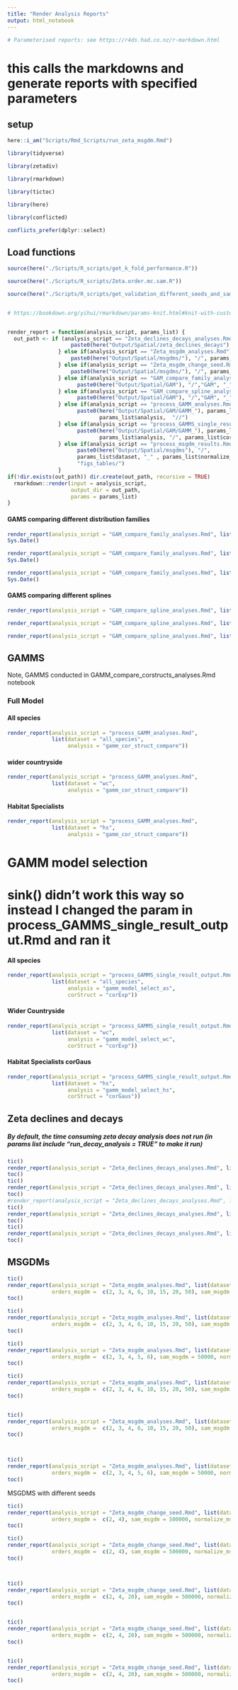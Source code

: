```yaml
---
title: "Render Analysis Reports"
output: html_notebook
---
```


```r
# Parameterised reports: see https://r4ds.had.co.nz/r-markdown.html
```
 
# this calls the markdowns and generate reports with specified parameters

## setup
```r
here::i_am("Scripts/Rmd_Scripts/run_zeta_msgdm.Rmd")

library(tidyverse)

library(zetadiv)

library(rmarkdown)

library(tictoc)

library(here)

library(conflicted)

conflicts_prefer(dplyr::select)
```
##  Load functions
```r
source(here("./Scripts/R_scripts/get_k_fold_performance.R"))

source(here("./Scripts/R_scripts/Zeta.order.mc.sam.R"))

source(here("./Scripts/R_scripts/get_validation_different_seeds_and_samps.R"))


# https://bookdown.org/yihui/rmarkdown/params-knit.html#knit-with-custom-parameters


render_report = function(analysis_script, params_list) {
  out_path <- if (analysis_script == "Zeta_declines_decays_analyses.Rmd"){
                    paste0(here("Output/Spatial/zeta_declines_decays"), "/", params_list$dataset,  "/")
                } else if(analysis_script == "Zeta_msgdm_analyses.Rmd") {
                    paste0(here("Output/Spatial/msgdms/"), "/", params_list$dataset, "_" , params_list$normalize_msgdm)
                } else if(analysis_script == "Zeta_msgdm_change_seed.Rmd") {
                    paste0(here("Output/Spatial/msgdms/"), "/", params_list$dataset, "_" , params_list$normalize_msgdm, "_" , params_list$my_seed)                 
                } else if(analysis_script == "GAM_compare_family_analyses.Rmd") {
                      paste0(here("Output/Spatial/GAM"), "/","GAM", "_" , params_list$dataset,  "/")  
                } else if(analysis_script == "GAM_compare_spline_analyses.Rmd") {
                      paste0(here("Output/Spatial/GAM"), "/","GAM", "_" , params_list$dataset,  "/")
                } else if(analysis_script == "process_GAMM_analyses.Rmd"){  
                      paste0(here("Output/Spatial/GAM/GAMM_"), params_list$dataset, "/", 
                             params_list$analysis,  "//")
                } else if(analysis_script == "process_GAMMS_single_result_output.Rmd"){  
                      paste0(here("Output/Spatial/GAM/GAMM_"), params_list$dataset, "/", 
                             params_list$analysis, "/", params_list$corStruct, "//")
                } else if(analysis_script == "process_msgdm_results.Rmd"){  
                      paste0(here("Output/Spatial/msgdms"), "/", 
                      params_list$dataset, "_" , params_list$normalize_msgdm, "/", 
                      "figs_tables/")
                }
if(!dir.exists(out_path)) dir.create(out_path, recursive = TRUE)
  rmarkdown::render(input = analysis_script,
                    output_dir = out_path,
                    params = params_list)
}
```




#### GAMS comparing different distribution families

```r
render_report(analysis_script = "GAM_compare_family_analyses.Rmd", list(dataset = "all_species"))
Sys.Date()
```

```r
render_report(analysis_script = "GAM_compare_family_analyses.Rmd", list(dataset = "wc"))
Sys.Date()
```

```r
render_report(analysis_script = "GAM_compare_family_analyses.Rmd", list(dataset = "hs"))
Sys.Date()
```
#### GAMS comparing different splines

```r
render_report(analysis_script = "GAM_compare_spline_analyses.Rmd", list(dataset = "all_species"))
```

```r
render_report(analysis_script = "GAM_compare_spline_analyses.Rmd", list(dataset = "wc"))
```

```r
render_report(analysis_script = "GAM_compare_spline_analyses.Rmd", list(dataset = "hs", family = "nb"))
```





## GAMMS
Note, GAMMS conducted in GAMM_compare_corstructs_analyses.Rmd notebook

### Full Model

#### All species
```r
render_report(analysis_script = "process_GAMM_analyses.Rmd", 
              list(dataset = "all_species", 
                   analysis = "gamm_cor_struct_compare"))
```

#### wider countryside
```r
render_report(analysis_script = "process_GAMM_analyses.Rmd", 
              list(dataset = "wc", 
                   analysis = "gamm_cor_struct_compare"))
```

#### Habitat Specialists
```r
render_report(analysis_script = "process_GAMM_analyses.Rmd", 
              list(dataset = "hs", 
                   analysis = "gamm_cor_struct_compare"))
```

# GAMM model selection

# sink() didn't work this way so instead I changed the param in process_GAMMS_single_result_output.Rmd and ran it


#### All species
```r

render_report(analysis_script = "process_GAMMS_single_result_output.Rmd",
              list(dataset = "all_species",
                   analysis = "gamm_model_select_as",
                   corStruct = "corExp"))
```
#### Wider Countryside
```r

render_report(analysis_script = "process_GAMMS_single_result_output.Rmd",
              list(dataset = "wc",
                   analysis = "gamm_model_select_wc",
                   corStruct = "corExp"))
```
#### Habitat Specialists corGaus
```r

render_report(analysis_script = "process_GAMMS_single_result_output.Rmd",
              list(dataset = "hs",
                   analysis = "gamm_model_select_hs",
                   corStruct = "corGaus"))
```
## Zeta declines and decays
##### By default, the time consuming zeta decay analysis does not run (in params list include "run_decay_analysis = TRUE" to make it run)
```r
tic()
render_report(analysis_script = "Zeta_declines_decays_analyses.Rmd", list(dataset = "all_species", sam_ddecay = 10000, orders_ddecay = 2:100))
toc()
tic()
render_report(analysis_script = "Zeta_declines_decays_analyses.Rmd", list(dataset = "wc", sam_ddecay = 10000, orders_ddecay = 2:100))
toc()
#render_report(analysis_script = "Zeta_declines_decays_analyses.Rmd", list(dataset = "wc_no_zeros", sam_ddecay = 10000, orders_ddecay = 2:100))
tic()
render_report(analysis_script = "Zeta_declines_decays_analyses.Rmd", list(dataset = "hs", sam_ddecay = 10000, orders_ddecay = 2:8)) # Computational issues at higher orders
toc()
tic()
render_report(analysis_script = "Zeta_declines_decays_analyses.Rmd", list(dataset = "hs_no_zeros", sam_ddecay = 10000, orders_ddecay = 2:10)) # Computational issues at higher orders
toc()
```

## MSGDMs
```r
tic()
render_report(analysis_script = "Zeta_msgdm_analyses.Rmd", list(dataset = "all_species",
              orders_msgdm =  c(2, 3, 4, 6, 10, 15, 20, 50), sam_msgdm = 500000, normalize_msgdm = "Simpson"))
toc()

tic()
render_report(analysis_script = "Zeta_msgdm_analyses.Rmd", list(dataset = "wc",  
              orders_msgdm =  c(2, 3, 4, 6, 10, 15, 20, 50), sam_msgdm = 50000, normalize_msgdm = "Simpson"))
toc()

tic()
render_report(analysis_script = "Zeta_msgdm_analyses.Rmd", list(dataset = "hs_no_zeros",  
              orders_msgdm =  c(2, 3, 4, 5, 6), sam_msgdm = 50000, normalize_msgdm = "Simpson"))
toc()

tic()
render_report(analysis_script = "Zeta_msgdm_analyses.Rmd", list(dataset = "all_species",
              orders_msgdm =  c(2, 3, 4, 6, 10, 15, 20, 50), sam_msgdm = 50000, normalize_msgdm = "Sorensen"))
toc()


tic()
render_report(analysis_script = "Zeta_msgdm_analyses.Rmd", list(dataset = "wc",  
              orders_msgdm =  c(2, 3, 4, 6, 10, 15, 20, 50), sam_msgdm = 50000, normalize_msgdm = "Sorensen"))
toc()



tic()
render_report(analysis_script = "Zeta_msgdm_analyses.Rmd", list(dataset = "hs_no_zeros",  
              orders_msgdm =  c(2, 3, 4, 5, 6), sam_msgdm = 50000, normalize_msgdm = "Sorensen"))
toc()

```

MSGDMS with different seeds 
```r

tic()
render_report(analysis_script = "Zeta_msgdm_change_seed.Rmd", list(dataset = "all_species",
              orders_msgdm =  c(2, 4), sam_msgdm = 500000, normalize_msgdm = "Simpson", my_seed = 1))
toc()

tic()
render_report(analysis_script = "Zeta_msgdm_change_seed.Rmd", list(dataset = "all_species",
              orders_msgdm =  c(2, 4), sam_msgdm = 500000, normalize_msgdm = "Simpson", my_seed = 2))
toc()



tic()
render_report(analysis_script = "Zeta_msgdm_change_seed.Rmd", list(dataset = "all_species",
              orders_msgdm =  c(2, 4, 20), sam_msgdm = 500000, normalize_msgdm = "Simpson", my_seed = 4))
toc()


tic()
render_report(analysis_script = "Zeta_msgdm_change_seed.Rmd", list(dataset = "hs_no_zeros",
              orders_msgdm =  c(2, 4, 20), sam_msgdm = 500000, normalize_msgdm = "Simpson", my_seed = 4))
toc()


tic()
render_report(analysis_script = "Zeta_msgdm_change_seed.Rmd", list(dataset = "wc",
              orders_msgdm =  c(2, 4, 20), sam_msgdm = 500000, normalize_msgdm = "Simpson", my_seed = 4))
toc()










tic()
render_report(analysis_script = "Zeta_msgdm_change_seed.Rmd", list(dataset = "all_species",
              orders_msgdm =  c(2, 4, 20), sam_msgdm = 50000, normalize_msgdm = "Simpson", my_seed = 3))
toc()

tic()
render_report(analysis_script = "Zeta_msgdm_change_seed.Rmd", list(dataset = "all_species",
              orders_msgdm =  c(2, 4, 20), sam_msgdm = 50000, normalize_msgdm = "Simpson", my_seed = 4))
toc()

tic()
render_report(analysis_script = "Zeta_msgdm_change_seed.Rmd", list(dataset = "all_species",
              orders_msgdm =  c(2, 4, 20), sam_msgdm = 50000, normalize_msgdm = "Simpson", my_seed = 5))
toc()

```



#### Generate tables and figures for msgdms
##### Note, using zeta = 50 also produces similar results
```r
render_report(analysis_script = "process_msgdm_results.Rmd", 
              list(dataset = "all_species", normalize_msgdm = "Simpson",
                   orders_msgdm =  c(2, 4, 20)))

render_report(analysis_script = "process_msgdm_results.Rmd", 
              list(dataset = "wc", normalize_msgdm = "Simpson",
                   orders_msgdm =  c(2, 4, 20)))

render_report(analysis_script = "process_msgdm_results.Rmd", 
              list(dataset = "hs_no_zeros", normalize_msgdm = "Simpson",
                   orders_msgdm =  c(2, 3, 4)))

render_report(analysis_script = "process_msgdm_results.Rmd", 
              list(dataset = "all_species", normalize_msgdm = "Sorensen",
                   orders_msgdm =  c(2, 4, 20)))

render_report(analysis_script = "process_msgdm_results.Rmd", 
              list(dataset = "wc", normalize_msgdm = "Sorensen",
                   orders_msgdm =  c(2, 4, 20)))

render_report(analysis_script = "process_msgdm_results.Rmd", 
              list(dataset = "hs_no_zeros", normalize_msgdm = "Sorensen",
                   orders_msgdm =  c(2, 3, 4)))
```


```r
render_report(analysis_script = "process_msgdm_results.Rmd", 
              list(dataset = "all_species", normalize_msgdm = "Simpson",
                   orders_msgdm =  c(2, 4, 20), seed = 4))

render_report(analysis_script = "process_msgdm_results.Rmd", 
              list(dataset = "hs_no_zeros", normalize_msgdm = "Simpson",
                   orders_msgdm =  c(2, 4, 20), seed = 4))

render_report(analysis_script = "process_msgdm_results.Rmd", 
              list(dataset = "wc", normalize_msgdm = "Simpson",
                   orders_msgdm =  c(2, 4, 20), seed = 4))
```

